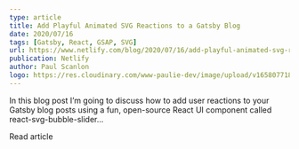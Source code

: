 ```yaml
---
type: article
title: Add Playful Animated SVG Reactions to a Gatsby Blog
date: 2020/07/16
tags: [Gatsby, React, GSAP, SVG]
url: https://www.netlify.com/blog/2020/07/16/add-playful-animated-svg-reactions-to-a-gatsby-blog/
publication: Netlify
author: Paul Scanlon
logo: https://res.cloudinary.com/www-paulie-dev/image/upload/v1658077182/paulie.dev/Logos/netlify-logo_cqs1np.png
---
```


In this blog post I’m going to discuss how to add user reactions to your Gatsby blog posts using a fun, open-source
React UI component called react-svg-bubble-slider...

<MarkdownCtaLink href="https://www.netlify.com/blog/2020/07/16/add-playful-animated-svg-reactions-to-a-gatsby-blog">
  Read article
</MarkdownCtaLink>
